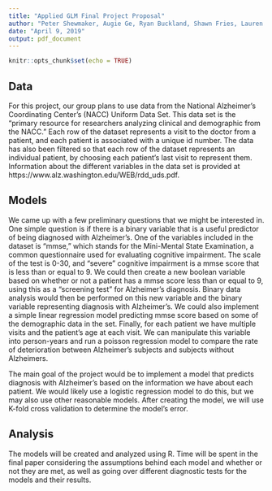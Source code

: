 ```yaml
---
title: "Applied GLM Final Project Proposal"
author: "Peter Shewmaker, Augie Ge, Ryan Buckland, Shawn Fries, Lauren Bergam"
date: "April 9, 2019"
output: pdf_document
---
```


```r
knitr::opts_chunk$set(echo = TRUE)
```

## Data

For this project, our group plans to use data from the National Alzheimer's Coordinating Center's (NACC) Uniform Data Set. This data set is the "primary resource for researchers analyzing clinical and demographic from the NACC." Each row of the dataset represents a visit to the doctor from a patient, and each patient is associated with a unique id number. The data has also been filtered so that each row of the dataset represents an individual patient, by choosing each patient's last visit to represent them. Information about the different variables in the data set is provided at https://www.alz.washington.edu/WEB/rdd_uds.pdf.

## Models

We came up with a few preliminary questions that we might be interested in. One simple question is if there is a binary variable that is a useful predictor of being diagnosed with Alzheimer's. One of the variables included in the dataset is "mmse," which stands for the Mini-Mental State Examination, a common questionnaire used for evaluating cognitive impairment. The scale of the test is 0-30, and "severe" cognitive impairment is a mmse score that is less than or equal to 9. We could then create a new boolean variable based on whether or not a patient has a mmse score less than or equal to 9, using this as a "screening test" for Alzheimer's diagnosis. Binary data analysis would then be performed on this new variable and the binary variable representing diagnosis with Alzheimer's. We could also implement a simple linear regression model predicting mmse score based on some of the demographic data in the set. Finally, for each patient we have multiple visits and the patient's age at each visit. We can manipulate this variable into person-years and run a poisson regression model to compare the rate of deterioration between Alzheimer's subjects and subjects without Alzheimers. 

The main goal of the project would be to implement a model that predicts diagnosis with Alzheimer's based on the information we have about each patient. We would likely use a logistic regression model to do this, but we may also use other reasonable models. After creating the model, we will use K-fold cross validation to determine the model's error.

## Analysis

The models will be created and analyzed using R. Time will be spent in the final paper considering the assumptions behind each model and whether or not they are met, as well as going over different diagnostic tests for the models and their results.
